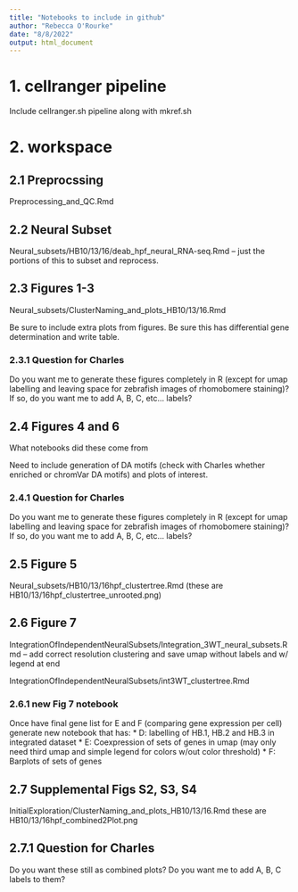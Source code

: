```yaml
---
title: "Notebooks to include in github"
author: "Rebecca O'Rourke"
date: "8/8/2022"
output: html_document
---
```


# 1. cellranger pipeline

Include cellranger.sh pipeline along with mkref.sh

# 2. workspace

## 2.1 Preprocssing
Preprocessing_and_QC.Rmd

## 2.2 Neural Subset
Neural_subsets/HB10/13/16/deab_hpf_neural_RNA-seq.Rmd -- just the portions of this to subset and reprocess.

## 2.3 Figures 1-3
Neural_subsets/ClusterNaming_and_plots_HB10/13/16.Rmd

Be sure to include extra plots from figures.
Be sure this has differential gene determination and write table.

### 2.3.1 Question for Charles
Do you want me to generate these figures completely in R (except for umap labelling and leaving space for zebrafish images of rhomobomere staining)? If so, do you want me to add A, B, C, etc... labels?

## 2.4 Figures 4 and 6
What notebooks did these come from

Need to include generation of DA motifs (check with Charles whether enriched or chromVar DA motifs) and plots of interest.

### 2.4.1 Question for Charles
Do you want me to generate these figures completely in R (except for umap labelling and leaving space for zebrafish images of rhomobomere staining)? If so, do you want me to add A, B, C, etc... labels?

## 2.5 Figure 5
Neural_subsets/HB10/13/16hpf_clustertree.Rmd (these are HB10/13/16hpf_clustertree_unrooted.png)

## 2.6 Figure 7
IntegrationOfIndependentNeuralSubsets/Integration_3WT_neural_subsets.Rmd -- add correct resolution clustering and save umap without labels and w/ legend at end

IntegrationOfIndependentNeuralSubsets/int3WT_clustertree.Rmd

### 2.6.1 new Fig 7 notebook
Once have final gene list for E and F (comparing gene expression per cell) generate new notebook that has:
* D: labelling of HB.1, HB.2 and HB.3 in integrated dataset
* E: Coexpression of sets of genes in umap (may only need third umap and simple legend for colors w/out color threshold)
* F: Barplots of sets of genes

## 2.7 Supplemental Figs S2, S3, S4
InitialExploration/ClusterNaming_and_plots_HB10/13/16.Rmd these are HB10/13/16hpf_combined2Plot.png

## 2.7.1 Question for Charles
Do you want these still as combined plots?  Do you want me to add A, B, C labels to them?